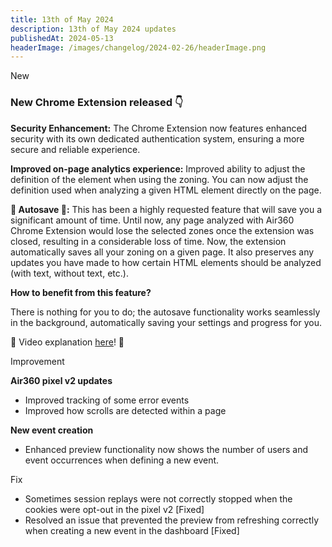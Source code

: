 ```yaml
---
title: 13th of May 2024
description: 13th of May 2024 updates
publishedAt: 2024-05-13
headerImage: /images/changelog/2024-02-26/headerImage.png
---
```


<Badge variant="noLink" className="m-0">
  <span>New</span>
</Badge>

### New Chrome Extension released 👇
**Security Enhancement:** The Chrome Extension now features enhanced security with its own dedicated authentication system, ensuring a more secure and reliable experience.

**Improved on-page analytics experience:** Improved ability to adjust the definition of the element when using the zoning. You can now adjust the definition used when analyzing a given HTML element directly on the page.

**🎉 Autosave 🎉:** This has been a highly requested feature that will save you a significant amount of time. Until now, any page analyzed with Air360 Chrome Extension would lose the selected zones once the extension was closed, resulting in a considerable loss of time. Now, the extension automatically saves all your zoning on a given page. It also preserves any updates you have made to how certain HTML elements should be analyzed (with text, without text, etc.).


**How to benefit from this feature?**

There is nothing for you to do; the autosave functionality works seamlessly in the background, automatically saving your settings and progress for you.

🎥 Video explanation [here](https://www.loom.com/share/ba4a8d3135cf410f9254791c7b5cf54a?sid=2a6ccac8-f75b-4f54-a1a7-07f955993d41)! 🍿


<Badge variant="noLink" className="m-0">
  <span>Improvement</span>
</Badge>

**Air360 pixel v2 updates**
- Improved tracking of some error events
- Improved how scrolls are detected within a page

**New event creation**
- Enhanced preview functionality now shows the number of users and event occurrences when defining a new event.


<Badge variant="noLink" className="m-0">
  <span>Fix</span>
</Badge>

- Sometimes session replays were not correctly stopped when the cookies were opt-out in the pixel v2 [Fixed]
- Resolved an issue that prevented the preview from refreshing correctly when creating a new event in the dashboard [Fixed]
